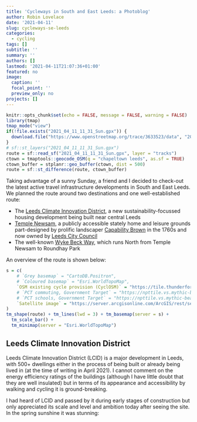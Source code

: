 ```yaml
---
title: 'Cycleways in South and East Leeds: a Photoblog'
author: Robin Lovelace
date: '2021-04-11'
slug: cycleways-se-leeds
categories:
  - cycling
tags: []
subtitle: ''
summary: ''
authors: []
lastmod: '2021-04-11T21:07:36+01:00'
featured: no
image:
  caption: ''
  focal_point: ''
  preview_only: no
projects: []
---
```


```r
knitr::opts_chunk$set(echo = FALSE, message = FALSE, warning = FALSE)
library(tmap)
tmap_mode("view")
if(!file.exists("2021_04_11_11_31_Sun.gpx")) {
  download.file("https://www.openstreetmap.org/trace/3633523/data", "2021_04_11_11_31_Sun.gpx")
}
# sf::st_layers("2021_04_11_11_31_Sun.gpx")
route = sf::read_sf("2021_04_11_11_31_Sun.gpx", layer = "tracks")
ctown = tmaptools::geocode_OSM(q = "chapeltown leeds", as.sf = TRUE)
ctown_buffer = stplanr::geo_buffer(ctown, dist = 500)
route = sf::st_difference(route, ctown_buffer)
```


Taking advantage of a sunny Sunday, a friend and I decided to check-out the latest active travel infrastructure developments in South and East Leeds.
We planned the route around two destinations and one well-established route: 

- The [Leeds Climate Innovation District](https://citu.co.uk/citu-places), a new sustainability-focussed housing development being built near central Leeds
- [Temple Newsam](https://en.wikipedia.org/wiki/Temple_Newsam), a publicly accessible stately home and leisure grounds part-designed by prolific landscaper [Capability Brown](https://en.wikipedia.org/wiki/Capability_Brown) in the 1760s and now owned by [Leeds City Council](https://www.leeds.gov.uk/)
- The well-known [Wyke Beck Way](https://www.leeds.gov.uk/docs/Wyke%20Beck%20Way%20Cycle%20Route.pdf), which runs North from Temple Newsam to Roundhay Park

An overview of the route is shown below:

```r
s = c(
    # `Grey basemap` = "CartoDB.Positron",
    # `Coloured basemap` = "Esri.WorldTopoMap",
    `OSM existing cycle provision (CyclOSM)` = "https://tile.thunderforest.com/cycle/{z}/{x}/{y}.png?apikey=feae177da543411c9efa64160305212d",
    # `PCT commuting, Government Target` = "https://npttile.vs.mythic-beasts.com/commute/v2/govtarget/{z}/{x}/{y}.png",
    # `PCT schools, Government Target` = "https://npttile.vs.mythic-beasts.com/school/v2/govtarget/{z}/{x}/{y}.png",
    `Satellite image` = "https://server.arcgisonline.com/ArcGIS/rest/services/World_Imagery/MapServer/tile/{z}/{y}/{x}'"
)
tm_shape(route) + tm_lines(lwd = 3) + tm_basemap(server = s) +
  tm_scale_bar() +
  tm_minimap(server = "Esri.WorldTopoMap")
```


## Leeds Climate Innovation District

Leeds Climate Innovation District (LCID) is a major development in Leeds, with 500+ dwellings either in the process of being built or already being lived in (at the time of writing in April 2021).
I cannot comment on the energy efficiency ratings of the buildings (although I have little doubt that they are well insulated) but in terms of its appearance and accessibility by walking and cycling it is ground-breaking.

I had heard of LCID and passed by it during early stages of construction but only appreciated its scale and level and ambition today after seeing the site.
In the spring sunshine it was stunning:


